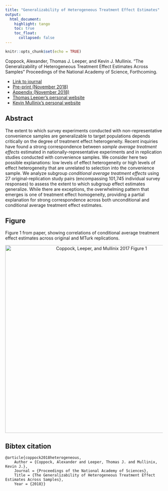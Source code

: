 ```yaml
---
title: "Generalizability of Heterogeneous Treatment Effect Estimates"
output: 
  html_document:
    highlight: tango
    toc: true
    toc_float:
      collapsed: false
---
```


```r
knitr::opts_chunk$set(echo = TRUE)
```


Coppock, Alexander, Thomas J. Leeper, and Kevin J. Mullinix. "The Generalizability of Heterogeneous Treatment Effect Estimates Across Samples" Proceedings of the National Academy of Science, Forthcoming.

- [Link to journal](https://doi.org/10.1073/pnas.1808083115)
- [Pre-print (November 2018)](papers/CLM_heterogeneity_preprint.pdf)
- [Appendix (November 2018)](papers/CLM_heterogeneity_appendix.pdf)
- [Thomas Leeper's personal website](http://thomasleeper.com/)
- [Kevin Mullinix's personal website](http://www.kevinmullinix.com/)

## Abstract

The extent to which survey experiments conducted with non-representative convenience samples are generalizable to target populations depends critically on the degree of treatment effect heterogeneity. Recent inquiries have found a strong correspondence between *sample average treatment effects* estimated in nationally-representative experiments and in replication studies conducted with convenience samples. We consider here two possible explanations: low levels of effect heterogeneity or high levels of effect heterogeneity that are unrelated to selection into the convenience sample. We analyze subgroup *conditional average treatment effects* using 27 original-replication study pairs (encompassing 101,745 individual survey responses) to assess the extent to which subgroup effect estimates generalize. While there are exceptions, the overwhelming pattern that emerges is one of treatment effect homogeneity, providing a partial explanation for strong correspondence across both unconditional and conditional average treatment effect estimates.

## Figure

Figure 1 from paper, showing correlations of conditional average treatment effect estimates across original and MTurk replications.

<center><img src="Images/CLM_PNAS_FINAL_FIGURE1.png" alt="Coppock, Leeper, and Mullinix 2017 Figure 1" width="600"></center>

## Bibtex citation

```
@article{coppock2018heterogeneous,
	Author = {Coppock, Alexander and Leeper, Thomas J. and Mullinix, Kevin J.},
	Journal = {Proceedings of the National Academy of Sciences},
	Title = {The Generalizability of Heterogeneous Treatment Effect Estimates Across Samples},
	Year = {2018}}
```
